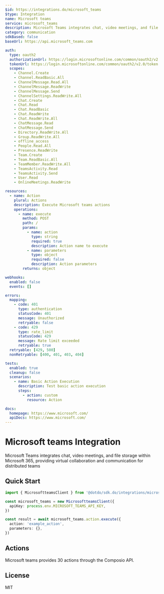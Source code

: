 ```yaml
---
$id: https://integrations.do/microsoft_teams
$type: Integration
name: Microsoft teams
service: microsoft_teams
description: Microsoft Teams integrates chat, video meetings, and file storage within Microsoft 365, providing virtual collaboration and communication for distributed teams
category: communication
sdkBased: false
baseUrl: https://api.microsoft_teams.com

auth:
  type: oauth2
  authorizationUrl: https://login.microsoftonline.com/common/oauth2/v2.0/authorize
  tokenUrl: https://login.microsoftonline.com/common/oauth2/v2.0/token
  scopes:
    - Channel.Create
    - Channel.ReadBasic.All
    - ChannelMessage.Read.All
    - ChannelMessage.ReadWrite
    - ChannelMessage.Send
    - ChannelSettings.ReadWrite.All
    - Chat.Create
    - Chat.Read
    - Chat.ReadBasic
    - Chat.ReadWrite
    - Chat.ReadWrite.All
    - ChatMessage.Read
    - ChatMessage.Send
    - Directory.ReadWrite.All
    - Group.ReadWrite.All
    - offline_access
    - People.Read.All
    - Presence.ReadWrite
    - Team.Create
    - Team.ReadBasic.All
    - TeamMember.ReadWrite.All
    - TeamsActivity.Read
    - TeamsActivity.Send
    - User.Read
    - OnlineMeetings.ReadWrite

resources:
  - name: Action
    plural: Actions
    description: Execute Microsoft teams actions
    operations:
      - name: execute
        method: POST
        path: /
        params:
          - name: action
            type: string
            required: true
            description: Action name to execute
          - name: parameters
            type: object
            required: false
            description: Action parameters
        returns: object

webhooks:
  enabled: false
  events: []

errors:
  mapping:
    - code: 401
      type: authentication
      statusCode: 401
      message: Unauthorized
      retryable: false
    - code: 429
      type: rate_limit
      statusCode: 429
      message: Rate limit exceeded
      retryable: true
  retryable: [429, 500]
  nonRetryable: [400, 401, 403, 404]

tests:
  enabled: true
  cleanup: false
  scenarios:
    - name: Basic Action Execution
      description: Test basic action execution
      steps:
        - action: custom
          resource: Action

docs:
  homepage: https://www.microsoft.com/
  apiDocs: https://www.microsoft.com/
---
```


# Microsoft teams Integration

Microsoft Teams integrates chat, video meetings, and file storage within Microsoft 365, providing virtual collaboration and communication for distributed teams

## Quick Start

```typescript
import { MicrosoftteamsClient } from '@dotdo/sdk.do/integrations/microsoft_teams'

const microsoft_teams = new MicrosoftteamsClient({
  apiKey: process.env.MICROSOFT_TEAMS_API_KEY,
})

const result = await microsoft_teams.action.execute({
  action: 'example_action',
  parameters: {},
})
```

## Actions

Microsoft teams provides 30 actions through the Composio API.

## License

MIT
